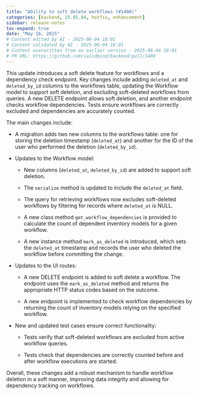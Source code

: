 ```yaml
---
title: "Ability to soft delete workflows (#1400)"
categories: [backend, 25.05.04, hotfix, enhancement]
sidebar: release-notes
toc-expand: true
date: "May 16, 2025"
# Content edited by AI - 2025-06-04 18:01
# Content validated by AI - 2025-06-04 18:01
# Content overwritten from an earlier version - 2025-06-04 18:01
# PR URL: https://github.com/validmind/backend/pull/1400
---
```


This update introduces a soft delete feature for workflows and a dependency check endpoint. Key changes include adding `deleted_at` and `deleted_by_id` columns to the workflows table, updating the Workflow model to support soft deletion, and excluding soft-deleted workflows from queries. A new DELETE endpoint allows soft deletion, and another endpoint checks workflow dependencies. Tests ensure workflows are correctly excluded and dependencies are accurately counted.

The main changes include:

- A migration adds two new columns to the workflows table: one for storing the deletion timestamp (`deleted_at`) and another for the ID of the user who performed the deletion (`deleted_by_id`).

- Updates to the Workflow model:
  
  - New columns (`deleted_at`, `deleted_by_id`) are added to support soft deletion.
  
  - The `serialize` method is updated to include the `deleted_at` field.
  
  - The query for retrieving workflows now excludes soft-deleted workflows by filtering for records where `deleted_at` is NULL.
  
  - A new class method `get_workflow_dependencies` is provided to calculate the count of dependent inventory models for a given workflow.
  
  - A new instance method `mark_as_deleted` is introduced, which sets the `deleted_at` timestamp and records the user who deleted the workflow before committing the change.

- Updates to the UI routes:
  
  - A new DELETE endpoint is added to soft delete a workflow. The endpoint uses the `mark_as_deleted` method and returns the appropriate HTTP status codes based on the outcome.
  
  - A new endpoint is implemented to check workflow dependencies by returning the count of inventory models relying on the specified workflow.

- New and updated test cases ensure correct functionality:
  
  - Tests verify that soft-deleted workflows are excluded from active workflow queries.
  
  - Tests check that dependencies are correctly counted before and after workflow executions are started.

Overall, these changes add a robust mechanism to handle workflow deletion in a soft manner, improving data integrity and allowing for dependency tracking on workflows.